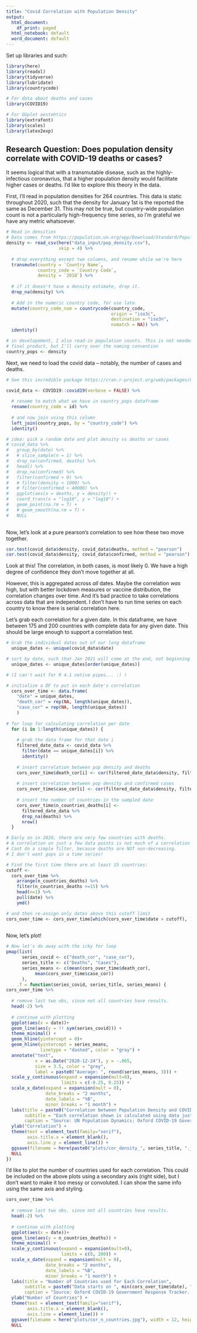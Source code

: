 ```yaml
---
title: "Covid Correlation with Population Density"
output:
  html_document:
    df_print: paged
  html_notebook: default
  word_document: default
---
```


Set up libraries and such:

```r
library(here)
library(readxl)
library(tidyverse)
library(lubridate)
library(countrycode)

# For data about deaths and cases
library(COVID19)

# For GGplot aestehtics
library(extrafont)
library(scales)
library(latex2exp)
```

## Research Question: Does population density correlate with COVID-19 deaths or cases?

It seems logical that with a transmutable disease, such as the highly-infectious coronavrius, that a higher population density would facilitate higher cases or deaths. I'd like to explore this theory in the data.

First, I'll read in population densities for 264 countries. This data is static throughout 2020, such that the density for January 1st is the reported the same as December 31. This may not be true, but country-wide population count is not a particularly high-frequency time series, so I'm grateful we have any metric whatsoever.

```r
# Read in densities
# Data comes from https://population.un.org/wpp/Download/Standard/Population/ 
density <- read_csv(here("data_input/pop_density.csv"),
                    skip = 4) %>% 
  
  # drop everything except two columns, and rename while we're here
  transmute(country = `Country Name`,
            country_code = `Country Code`,
            density = `2018`) %>%
  
  # if it doesn't have a density estimate, drop it. 
  drop_na(density) %>% 
  
  # Add in the numeric country code, for use late.
  mutate(country_code_num = countrycode(country_code, 
                                        origin = "iso3c", 
                                        destination = "iso3n",
                                        nomatch = NA)) %>% 
  identity()

# in developement, I also read-in population counts. This is not needed in the
# final product, but I'll carry over the naming convention
country_pops <- density
```

Next, we need to load the covid data -- notably, the number of cases and deaths.

```r
# See this incredible package https://cran.r-project.org/web/packages/COVID19/index.html

covid_data <- COVID19::covid19(verbose = FALSE) %>% 
  
  # rename to match what we have in country_pops dataframe
  rename(country_code = id) %>% 
  
  # and now join using this column
  left_join(country_pops, by = "country_code") %>% 
  identity()

# idea: pick a random date and plot density vs deaths or cases
# covid_data %>% 
#   group_by(date) %>% 
#   # slice_sample(n = 1) %>% 
#   drop_na(confirmed, deaths) %>% 
#   head() %>% 
#   drop_na(confirmed) %>% 
#   filter(confirmed > 0) %>%
#   # filter(density < 1000) %>% 
#   # filter(confirmed < 40000) %>% 
#   ggplot(aes(x = deaths, y = density)) +
#   coord_trans(x = "log10", y = "log10") +
#   geom_point(na.rm = T) +
#   # geom_smooth(na.rm = T) +
#   NULL
    
```

Now, let's look at a pure pearson's correlation to see how these two move together.

```r
cor.test(covid_data$density, covid_data$deaths, method = "pearson")
cor.test(covid_data$density, covid_data$confirmed, method = "pearson")
```

Look at this! The correlation, in both cases, is most likely 0. We have a high degree of confidence they don't move together at all.

However, this is aggregated across *all* dates. Maybe the correlation *was* high, but with better lockdown measures or vaccine distribution, the correlation changes over time. And it's bad practice to take correlations across data that are independent. I don't have to run time series on each country to know there is serial correlation here.

Let's grab each correlation for a given date. In this dataframe, we have between 175 and 200 countries with complete data for any given date. This should be large enough to support a correlation test.

```r
# Grab the individual dates out of our long dataframe
  unique_dates <- unique(covid_data$date)

# sort by date, such that Jan 2021 will come at the end, not beginning
  unique_dates <- unique_dates[order(unique_dates)]

# (I can't wait for R 4.1 native pipes... :) )

# initialize a DF to put in each date's correlation
  cors_over_time <- data.frame(
    "date" = unique_dates,
    "death_cor" = rep(NA, length(unique_dates)),
    "case_cor" = rep(NA, length(unique_dates))
    )
  
# for loop for calculating correlation per date
  for (i in 1:length(unique_dates)) {
    
    # grab the data frame for that date i
    filtered_date_data <- covid_data %>% 
      filter(date == unique_dates[i]) %>% 
      identity()
    
    # insert correlation between pop density and deaths
    cors_over_time$death_cor[i] <- cor(filtered_date_data$density, filtered_date_data$deaths, use = "complete.obs")
    
    # insert correlation between pop density and confirmed cases
    cors_over_time$case_cor[i] <- cor(filtered_date_data$density, filtered_date_data$confirmed, use = "complete.obs")
    
    # insert the number of countries in the sampled date
    cors_over_time$n_countries_deaths[i] <- 
      filtered_date_data %>% 
      drop_na(deaths) %>% 
      nrow()
  }

# Early on in 2020, there are very few countries with deaths.
# A correlation on just a few data points is not much of a correlation at all, so I will filter these out. 
# Cant do a simple filter, because deaths are NOT non-decreasing. 
# I don't want gaps in a time series!

# Find the first time there are at least 15 countries:
cutoff <- 
  cors_over_time %>% 
    arrange(n_countries_deaths) %>% 
    filter(n_countries_deaths >=15) %>% 
    head(n=1) %>% 
    pull(date) %>% 
    ymd()

# and then re-assign only dates above this cutoff limit
cors_over_time <- cors_over_time[which(cors_over_time$date > cutoff), ]
  
```

Now, let's plot!

```r
# Now let's do away with the icky for loop
pmap(list(
      series_covid <- c("death_cor", "case_cor"),
      series_title <- c("Deaths", "Cases"),
      series_means <- c(mean(cors_over_time$death_cor),
           mean(cors_over_time$case_cor))
      ),
    .f = function(series_covid, series_title, series_means) { 
cors_over_time %>% 
        
  # remove last two obs, since not all countries have results.
  head(-2) %>% 
        
  # continue with plotting
  ggplot(aes(x = date))+
  geom_line(aes(y = !! sym(series_covid))) + 
  theme_minimal() +
  geom_hline(yintercept = 0)+
  geom_hline(yintercept = series_means,
             linetype = "dashed", color = "gray") +
  annotate("text", 
           x = as.Date("2020-12-24"), y = -.065, 
           size = 3.5, color = "grey", 
           label = paste0("Average: ", round(series_means, 3))) +
  scale_y_continuous(expand = expansion(mult=0),
                     limits = c(-0.25, 0.25)) +
  scale_x_date(expand = expansion(mult = 0),
               date_breaks = "2 months",
               date_labels = "%B",
               minor_breaks = "1 month") +
  labs(title = paste0("Correlation between Population Density and COVID ", series_title, " Across Countries"),
       subtitle = "Each correlation shown is calculated using data just for that date, not cumulative.",
       caption = "Source: UN Population Dynamics; Oxford COVID-19 Government Response Tracker. \n Chart: Michael Boerman, https://github.com/michaelboerman") +
  ylab("Correlation") +
  theme(text = element_text(family="serif"),
        axis.title.x = element_blank(),
        axis.line.y = element_line()) +
  ggsave(filename = here(paste0("plots/cor_density_", series_title, ".jpg")), width = 12, height = 6) +
  NULL
})
```

I'd like to plot the number of countries used for each correlation. This could be included on the above plots using a secondary axis (right side), but I don't want to make it too messy or convoluted. I can show the same info using the same axis and styling.

```r
cors_over_time %>% 
          
  # remove last two obs, since not all countries have results.
  head(-2) %>% 
        
  # continue with plotting
  ggplot(aes(x = date))+
  geom_line(aes(y = n_countries_deaths)) + 
  theme_minimal() +
  scale_y_continuous(expand = expansion(mult=0),
                     limits = c(0, 200)) +
  scale_x_date(expand = expansion(mult = 0),
               date_breaks = "2 months",
               date_labels = "%B",
               minor_breaks = "1 month") +
  labs(title = "Number of Countries used for Each Correlation",
       subtitle = paste0("Data starts on ", min(cors_over_time$date), " , which is the first day with deaths in at least 15 countries."),
       caption = "Source: Oxford COVID-19 Government Response Tracker. \n Chart: Michael Boerman, https://github.com/michaelboerman") +
  ylab("Number of Countries") +
  theme(text = element_text(family="serif"),
        axis.title.x = element_blank(),
        axis.line = element_line()) +
  ggsave(filename = here("plots/cor_n_countries.jpg"), width = 12, height = 6) +
  NULL
```

